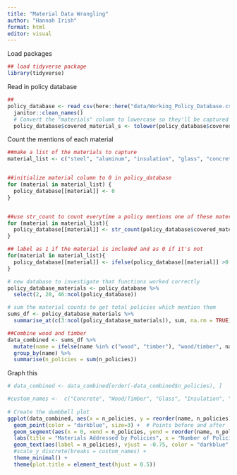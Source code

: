 ```yaml
---
title: "Material Data Wrangling"
author: "Hannah Irish"
format: html
editor: visual
---
```


Load packages

```r

## load tidyverse package 
library(tidyverse)


```

Read in policy database

```r

##
policy_database <- read_csv(here::here("data/Working_Policy_Database.csv")) %>%
  janitor::clean_names()
  # Convert the "materials" column to lowercase so they'll be captured appropriately
  policy_database$covered_material_s <- tolower(policy_database$covered_material_s)

```

Count the mentions of each material

```r

##make a list of the materials to capture 
material_list <- c("steel", "aluminum", "insulation", "glass", "concrete", "cement", "asphalt", "wood", "timber")


##initialize material column to 0 in policy_database
for (material in material_list) {
  policy_database[[material]] <- 0
}


##use str_count to count everytime a policy mentions one of these materials
for (material in material_list){
  policy_database[[material]] <- str_count(policy_database$covered_material_s, material)
}

## label as 1 if the material is included and as 0 if it's not
for(material in material_list){
  policy_database[[material]] <- ifelse(policy_database[[material]] >0 ,1,0)
}

# new database to investigate that functions worked correctly
policy_database_materials <- policy_database %>%
  select(2, 20, 46:ncol(policy_database)) 

# sum the material counts to get total policies which mention them
sums_df <- policy_database_materials %>%
  summarise_at(c(3:ncol(policy_database_materials)), sum, na.rm = TRUE) %>% pivot_longer(., cols=everything(), values_to="n_policies") 

##Combine wood and timber
data_combined <- sums_df %>%
  mutate(name = ifelse(name %in% c("wood", "timber"), "wood/timber", name)) %>%
  group_by(name) %>%
  summarise(n_policies = sum(n_policies))

```

Graph this

```r

# data_combined <- data_combined[order(-data_combined$n_policies), ]

#custom_names <-  c("Concrete", "Wood/Timber", "Glass", "Insulation", "Cement", "Aspahlt", "Aluminum" )
  
# Create the dumbbell plot
ggplot(data_combined, aes(x = n_policies, y = reorder(name, n_policies))) +
  geom_point(color = "darkblue", size=3) +  # Points before and after
  geom_segment(aes(x = 0, xend = n_policies, yend = reorder(name, n_policies)), color = "darkblue") +  # Line segments connecting points
  labs(title = "Materials Addressed by Policies", x = "Number of Policies Mentioning Material", y = "Material") +  # Add labels and titles
  geom_text(aes(label = n_policies), vjust = -0.75, color = "darkblue", size = 4) +  # Add count labels
  #scale_y_discrete(breaks = custom_names) +
  theme_minimal() +
  theme(plot.title = element_text(hjust = 0.5))

```
